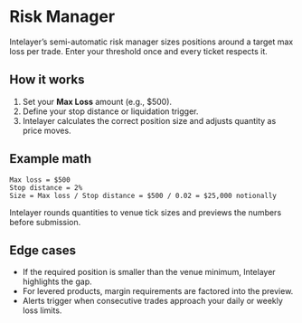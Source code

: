 # Risk Manager

Intelayer’s semi-automatic risk manager sizes positions around a target max loss per trade. Enter your threshold once and every ticket respects it.

## How it works

1. Set your **Max Loss** amount (e.g., $500).
2. Define your stop distance or liquidation trigger.
3. Intelayer calculates the correct position size and adjusts quantity as price moves.

## Example math

```
Max loss = $500
Stop distance = 2%
Size = Max loss / Stop distance = $500 / 0.02 = $25,000 notionally
```

Intelayer rounds quantities to venue tick sizes and previews the numbers before submission.

## Edge cases

- If the required position is smaller than the venue minimum, Intelayer highlights the gap.
- For levered products, margin requirements are factored into the preview.
- Alerts trigger when consecutive trades approach your daily or weekly loss limits.
